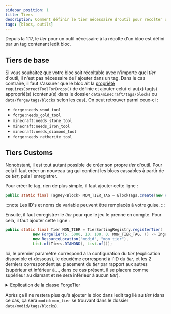 ```yaml
---
sidebar_position: 1
title: Tiers
description: Comment définir le tier nécessaire d'outil pour récolter un bloc ?
tags: [blocs, outils]
---
```


Depuis la 1.17, le _tier_ pour un outil nécessaire à la récolte d'un bloc est défini par un tag contenant ledit bloc.

## Tiers de base

Si vous souhaitez que votre bloc soit récoltable avec n'importe quel _tier_ d'outil, il n'est pas nécessaire de l'ajouter dans un tag. Dans le cas contraire, il faut s'assurer que le bloc ait la [propriété](../properties) `requiresCorrectToolForDrops()` de définie et ajouter celui-ci au(x) tag(s) approprié(s) (contenu(s) dans le dossier `data/minecraft/tags/blocks` ou `data/forge/tags/blocks` selon les cas). On peut retrouver parmi ceux-ci :

- `forge:needs_wood_tool`
- `forge:needs_gold_tool`
- `minecraft:needs_stone_tool`
- `minecraft:needs_iron_tool`
- `minecraft:needs_diamond_tool`
- `forge:needs_netherite_tool`

## Tiers Customs

Nonobstant, il est tout autant possible de créer son propre _tier_ d'outil. Pour cela il faut créer un nouveau tag qui contient les blocs cassables à partir de ce _tier_, puis l'enregistrer.

Pour créer le tag, rien de plus simple, il faut ajouter cette ligne :

```java
public static final TagKey<Block> MON_TIER_TAG = BlockTags.create(new ResourceLocation("modid", "mon_tier_tag"));
```

:::note
Les ID's et noms de variable peuvent être remplacés à votre guise.
:::

Ensuite, il faut enregistrer le _tier_ pour que le jeu le prenne en compte. Pour cela, il faut ajouter cette ligne :

```java
public static final Tier MON_TIER = TierSortingRegistry.registerTier(
            new ForgeTier(5, 5000, 10, 100, 0, MON_TIER_TAG, () -> Ingredient.of(Items.OBSIDIAN)),
            new ResourceLocation("modid", "mon_tier"),
            List.of(Tiers.DIAMOND), List.of());
```


Ici, le premier paramètre correspond à la configuration du _tier_ (explication disponible ci-dessous), le deuxième correspond à l'ID du _tier_, et les 2 derniers correspondent au placement du _tier_ par rapport aux autres (supérieur et inférieur à..., dans ce cas présent, il se placera comme supérieur au diamant et ne sera inférieur à aucun _tier_).

<details>
<summary>Explication de la classe ForgeTier</summary>

```java
new ForgeTier(5, 5000, 10, 100, 0, MON_TIER_TAG, () -> Ingredient.of(Items.OBSIDIAN))
```

Ici, le premier paramètre correspond au niveau du _tier_ (hiérarchie entre tous malgré le fait que ce système soit déprécié depuis la version 37.0.31 de Forge), le second correspond quant à lui au nombre d'utilisations maximum (cela peut être recalculé selon l'item concerné), le troisième à la rapidité de l'item possédant ce _tier_, le quatrième au nombre de dégâts, le cinquième à la valeur d'enchantement (par exemple les outils en or s'enchantent plus facilement que ceux en fer) et le sixième correspond à l'item nécessaire pour réparer les outils de ce _tier_.

</details>

Après ça il ne restera plus qu'à ajouter le bloc dans ledit tag lié au _tier_ (dans ce cas, ça sera `modid:mon_tier` se trouvant dans le dossier `data/modid/tags/blocks`).
